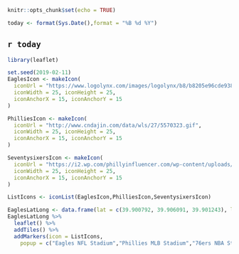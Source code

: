 
```{r setup, include=FALSE}
knitr::opts_chunk$set(echo = TRUE)
```

```{r echo=FALSE}
today <- format(Sys.Date(),format = "%B %d %Y")
```
## `r today`
```{r echo=FALSE}
library(leaflet)

set.seed(2019-02-11)
EaglesIcon <- makeIcon(
  iconUrl = "https://www.logolynx.com/images/logolynx/b8/b8205e96cde93824765ee08ebb56e416.jpeg",
  iconWidth = 25, iconHeight = 25,
  iconAnchorX = 15, iconAnchorY = 15
)

PhilliesIcon <- makeIcon(
  iconUrl = "http://www.cndajin.com/data/wls/27/5570323.gif",
  iconWidth = 25, iconHeight = 25,
  iconAnchorX = 15, iconAnchorY = 15
) 

SeventysixersIcon <- makeIcon(
  iconUrl = "https://i2.wp.com/phillyinfluencer.com/wp-content/uploads/2015/12/Screen_Shot_2015-05-12_at_11.26.14.2e16d0ba.fill-735x490.png?w=538",
  iconWidth = 25, iconHeight = 25,
  iconAnchorX = 15, iconAnchorY = 15
)

ListIcons <- iconList(EaglesIcon,PhilliesIcon,SeventysixersIcon)

EaglesLatLong <- data.frame(lat = c(39.900792, 39.906091, 39.901243), lng = c(-75.167495, -75.166520, -75.171992))
EaglesLatLong %>% 
  leaflet() %>%
  addTiles() %>%
  addMarkers(icon = ListIcons,
    popup = c("Eagles NFL Stadium","Phillies MLB Stadium","76ers NBA Stadium"))
```

